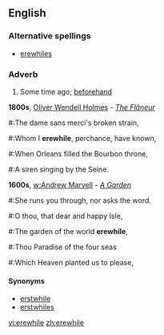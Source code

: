 ==English==

===Alternative spellings===
*[[erewhiles]]

===Adverb===
{{en-adv}}

# {{context|archaic|or|poetic}} Some time ago; [[beforehand]]
'''1800s''', [[w:Oliver Wendell Holmes, Sr.|Oliver Wendell Holmes]] - ''[[s:The Flâneur|The Flâneur]]''
#:The dame sans merci's broken strain,
#:Whom I '''erewhile''', perchance, have known,
#:When Orleans filled the Bourbon throne,
#:A siren singing by the Seine.

'''1600s''', [[w:Andrew Marvell]] - ''[[s:A Garden|A Garden]]''
#:She runs you through, nor asks the word.
#:O thou, that dear and happy Isle,
#:The garden of the world '''erewhile''',
#:Thou Paradise of the four seas
#:Which Heaven planted us to please,

====Synonyms====
*[[erstwhile]]
*[[erstwhiles]]

[[vi:erewhile]]
[[zh:erewhile]]